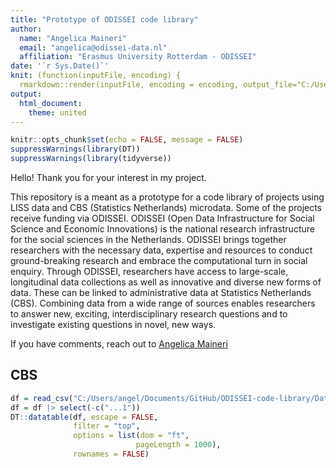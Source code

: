 ```yaml
---
title: "Prototype of ODISSEI code library"
author: 
  name: "Angelica Maineri"
  email: "angelica@odissei-data.nl"
  affiliation: "Erasmus University Rotterdam - ODISSEI"
date: '`r Sys.Date()`'
knit: (function(inputFile, encoding) {
  rmarkdown::render(inputFile, encoding = encoding, output_file="C:/Users/angel/Documents/GitHub/ODISSEI-code-library/docs/index.html") })
output: 
  html_document:
    theme: united
---
```


```r
knitr::opts_chunk$set(echo = FALSE, message = FALSE)
suppressWarnings(library(DT))
suppressWarnings(library(tidyverse))
```
Hello! Thank you for your interest in my project.

This repository is a meant as a prototype for a code library of projects using LISS data and CBS (Statistics Netherlands) microdata. Some of the projects receive funding via ODISSEI. ODISSEI (Open Data Infrastructure for Social Science and Economic Innovations) is the national research infrastructure for the social sciences in the Netherlands. ODISSEI brings together researchers with the necessary data, expertise and resources to conduct ground-breaking research and embrace the computational turn in social enquiry. Through ODISSEI, researchers have access to large-scale, longitudinal data collections as well as innovative and diverse new forms of data. These can be linked to administrative data at Statistics Netherlands (CBS). Combining data from a wide range of sources enables researchers to answer new, exciting, interdisciplinary research questions and to investigate existing questions in novel, new ways.

If you have comments, reach out to [Angelica Maineri](mailto:angelica@odissei-data.nl)

## CBS

```r
df = read_csv("C:/Users/angel/Documents/GitHub/ODISSEI-code-library/Data/odissei-projects-clean.csv")
df = df |> select(-c("...1")) 
DT::datatable(df, escape = FALSE,
              filter = "top", 
              options = list(dom = "ft", 
                            pageLength = 1000),
              rownames = FALSE)
```




